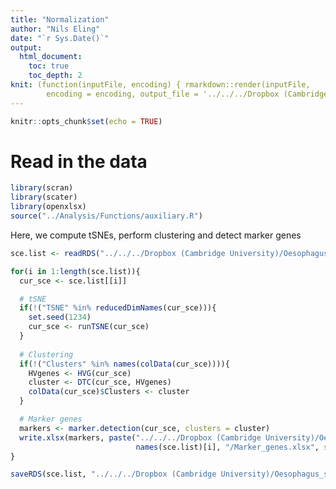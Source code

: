 ```yaml
---
title: "Normalization"
author: "Nils Eling"
date: "`r Sys.Date()`"
output: 
  html_document:
    toc: true
    toc_depth: 2
knit: (function(inputFile, encoding) { rmarkdown::render(inputFile, 
        encoding = encoding, output_file = '../../../Dropbox (Cambridge University)/Oesophagus_single_cell/Results/Reports/Normalization.html') })
---
```


```r
knitr::opts_chunk$set(echo = TRUE)
```

# Read in the data

```r
library(scran)
library(scater)
library(openxlsx)
source("../Analysis/Functions/auxiliary.R")
```

Here, we compute tSNEs, perform clustering and detect marker genes

```r
sce.list <- readRDS("../../../Dropbox (Cambridge University)/Oesophagus_single_cell/All_sce.rds")

for(i in 1:length(sce.list)){
  cur_sce <- sce.list[[i]]

  # tSNE
  if(!("TSNE" %in% reducedDimNames(cur_sce))){
    set.seed(1234)
    cur_sce <- runTSNE(cur_sce)
  }
  
  # Clustering
  if(!("Clusters" %in% names(colData(cur_sce)))){
    HVgenes <- HVG(cur_sce)
    cluster <- DTC(cur_sce, HVgenes)
    colData(cur_sce)$Clusters <- cluster
  }

  # Marker genes
  markers <- marker.detection(cur_sce, clusters = cluster)
  write.xlsx(markers, paste("../../../Dropbox (Cambridge University)/Oesophagus_single_cell/Results/Marker_genes/Single_sample/", 
                            names(sce.list)[i], "/Marker_genes.xlsx", sep = ""))
}

saveRDS(sce.list, "../../../Dropbox (Cambridge University)/Oesophagus_single_cell/All_sce.rds")
```

